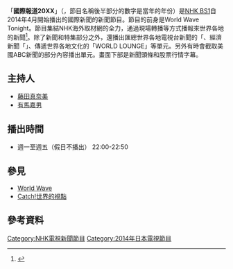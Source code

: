 「'''國際報道20XX'''」（'''{{lang-ja|国際報道20XX}}'''，節目名稱後半部分的數字是當年的年份）是[[NHK_BS1|NHK BS1]]自2014年4月開始播出的國際新聞的新聞節目。節目的前身是World Wave Tonight。節目集結NHK海外取材網的全力，通過現場轉播等方式播報來世界各地的新聞<ref>{{Cite web|date= 2014-01-22|url= http://www.nhk.or.jp/pr/keiei/shiryou/soukyoku/2014/01/001.pdf|title= 26年度改定の新番組|format= PDF|publisher= NHK|accessdate= 2014-01-23|archive-date= 2014-02-03|archive-url= https://web.archive.org/web/20140203011652/http://www.nhk.or.jp/pr/keiei/shiryou/soukyoku/2014/01/001.pdf|dead-url= no}}</ref>。除了新聞和特集部分之外，還播出匯總世界各地電視台新聞的「{{lang|ja|Check!世界の放送局}}、經濟新聞「{{lang|ja|国際報道BIZ}}」、傳遞世界各地文化的「WORLD LOUNGE」等單元。另外有時會截取美國ABC新聞的部分內容播出{{lang|ja|ABCニュースシャワー}}單元。畫面下部是新聞頭條和股票行情字幕。

== 主持人 ==
*[[藤田真奈美|藤田真奈美]]
*[[有馬嘉男|有馬嘉男]] 

== 播出時間 ==
* 週一至週五（假日不播出） 22:00-22:50

== 參見 ==
* [[World_Wave|World Wave]]
* [[Catch!世界的視點|Catch!世界的視點]]

== 參考資料 ==
{{Reflist}}
{{DEFAULTSORT:Kokusai Houdou 2014}}
[[Category:NHK電視新聞節目|Category:NHK電視新聞節目]]
[[Category:2014年日本電視節目|Category:2014年日本電視節目]]